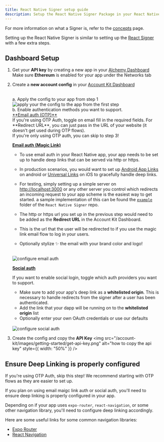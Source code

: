 ```yaml
---
title: React Native Signer setup guide
description: Setup the React Native Signer Package in your React Native Project
---
```



For more information on what a Signer is, refer to the [concepts](/concepts/smart-account-signer) page.


Setting up the React Native Signer is similar to setting up the [React Signer](/signer/quickstart) with a few extra steps.

<Snippet />

## Dashboard Setup

1.  Get your **API key** by creating a new app in your [Alchemy Dashboard](https://dashboard.alchemy.com/apps)
    <Warning>
    Make sure **Ethereum** is enabled for your app under the Networks tab
    </Warning>

2.  Create a **new account config** in your [Account Kit Dashboard](https://dashboard.alchemy.com/accounts)

    <br />
    a. Apply the config to your app from step 1
    <img
      src="/account-kit/images/getting-started/apply-config-to-app.png"
      alt="apply your the config to the app from the first step"
      style={{ width: "50%" }}
    />
    <br />
    b. Enable authentication methods you want to support.

    <br />
    <u>**Email auth (OTP)**</u>
    <br />
    If you're using OTP Auth, toggle on email fill in the required fields. For **Redirect
    URL**, you can just pass in the URL of your website (it doesn't get used during
    OTP flows).
    <br />

    <Tip>
    If you're only using OTP auth, you can skip to step 3!
    </Tip>

    <u>**Email auth (Magic Link)**</u>

    - To use email auth in your React Native app, your app needs to be set
      up to handle deep links that can be served via http or https.

    - In production
      scenarios, you would want to set up [Android App Links](https://developer.android.com/training/app-links)
      on android or [Universal Links](https://developer.apple.com/documentation/xcode/supporting-universal-links-in-your-app)
      on iOS to gracefully handle deep links.

    - For testing, simply setting up a simple
      server on [http://localhost:3000](http://localhost:3000/) or any other server
      you control which redirects an incoming request to your app scheme is the easiest
      way to get started. a sample implementation of this can be found the [`example`](https://github.com/alchemyplatform/aa-sdk/blob/main/examples/react-native-expo-example/redirect-server/index.ts)
      folder of the `React Native Signer` repo.

    - The http or https url you set up
      in the previous step would need to be added as the **Redirect URL** in the Account
      Kit Dashboard.

    - This is the url that the user will be redirected to if you use
      the magic link email flow to log in your users.

    - Optionally stylize ✨ the email
      with your brand color and logo!

    <br />
    <img
      src="/account-kit/images/getting-started/email-auth-setup.png"
      alt="configure email auth"
      style={{ width: "50%" }}
    />
    <br />

    <u>**Social auth**</u>

    If you want to enable social login, toggle which auth providers
    you want to support.

    - Make sure to add your app's deep link as a **whitelisted origin**. This is necessary to handle redirects from the signer after a user has been authenticated.
    - Add the link that your dapp will be running on to the **whitelisted origin** list
    - Optionally enter your own OAuth credentials or use our defaults

    <br />
    <img
      src="/account-kit/images/getting-started/social-auth-setup-mobile.png"
      alt="configure social auth"
      style={{ width: "50%" }}
    />

3.  Create the config and copy the **API Key**
    <img
      src="/account-kit/images/getting-started/get-api-key.png"
      alt="how to copy the api key"
      style={{ width: "50%" }}
    />

## Ensure Deep Linking is properly configured

<Tip>
If you're using OTP Auth, skip this step! We recommend starting with OTP flows as they are easier to set up.
</Tip>

If you plan on using email maigc link auth or social auth, you'll need to ensure deep linking is properly configured in your app.

Depending on if your app uses `expo-router`, `react-navigation`, or some other navigation library, you'll need to configure deep linking accordingly.

Here are some useful links for some common navigation libraries:

- [Expo Router](https://docs.expo.dev/linking/into-your-app/)
- [React Navigation](https://reactnavigation.org/docs/deep-linking/)
